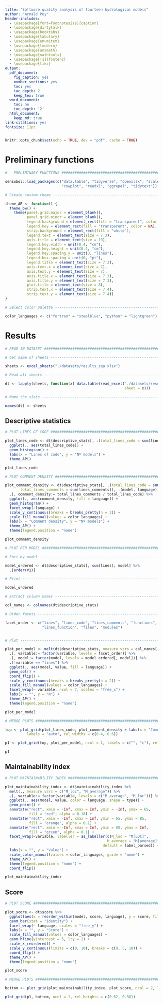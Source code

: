 ```yaml
---
title: "Software quality analysis of fourteen hydrological models"
author: "Arnald Puy"
header-includes:
  - \usepackage[font=footnotesize]{caption}
  - \usepackage{dirtytalk}
  - \usepackage{booktabs}
  - \usepackage{tabulary}
  - \usepackage{enumitem}
  - \usepackage{lmodern}
  - \usepackage{amsmath}
  - \usepackage{mathtools}
  - \usepackage[T1]{fontenc}
  - \usepackage{tikz}
output:
  pdf_document:
    fig_caption: yes
    number_sections: yes
    toc: yes
    toc_depth: 2
    keep_tex: true
  word_document:
    toc: no
    toc_depth: '2'
  html_document:
    keep_md: true
link-citations: yes
fontsize: 11pt
---
```


```r
knitr::opts_chunk$set(echo = TRUE, dev = "pdf", cache = TRUE)
```

\newpage

# Preliminary functions

```r

#   PRELIMINARY FUNCTIONS ######################################################

sensobol::load_packages(c("data.table", "tidyverse", "openxlsx", "scales", 
                          "cowplot", "readxl", "ggrepel", "tidytext"))

# Create custom theme -----------------------------------------------------------

theme_AP <- function() {
  theme_bw() +
    theme(panel.grid.major = element_blank(),
          panel.grid.minor = element_blank(),
          legend.background = element_rect(fill = "transparent", color = NA),
          legend.key = element_rect(fill = "transparent", color = NA), 
          strip.background = element_rect(fill = "white"), 
          legend.text = element_text(size = 7.3), 
          axis.title = element_text(size = 10),
          legend.key.width = unit(0.4, "cm"), 
          legend.key.height = unit(0.4, "cm"), 
          legend.key.spacing.y = unit(0, "lines"),
          legend.box.spacing = unit(0, "pt"),
          legend.title = element_text(size = 7.3), 
          axis.text.x = element_text(size = 7), 
          axis.text.y = element_text(size = 7), 
          axis.title.x = element_text(size = 7.3), 
          axis.title.y = element_text(size = 7.3),
          plot.title = element_text(size = 8),
          strip.text.x = element_text(size = 7.4), 
          strip.text.y = element_text(size = 7.4)) 
}

# Select color palette ----------------------------------------------------------

color_languages <- c("fortran" = "steelblue", "python" = "lightgreen")
```

# Results

```r

# READ IN DATASET #############################################################

# Get name of sheets -----------------------------------------------------------

sheets <- excel_sheets("./datasets/results_sqa.xlsx")

# Read all sheets --------------------------------------------------------------

dt <- lapply(sheets, function(x) data.table(read_excel("./datasets/results_sqa.xlsx", 
                                                       sheet = x)))

# Name the slots ---------------------------------------------------------------

names(dt) <- sheets
```

## Descriptive statistics

```r

# PLOT LINES OF CODE ###########################################################

plot_lines_code <- dt$descriptive_stats[, .(total_lines_code = sum(lines_code)), model] %>%
  ggplot(., aes(total_lines_code)) +
  geom_histogram() +
  labs(x = "Lines of code", y = "Nº models") +
  theme_AP()

plot_lines_code
```

```r

# PLOT COMMENT DENSITY #########################################################

plot_comment_density <- dt$descriptive_stats[, .(total_lines_code = sum(lines_code), 
       total_lines_comments = sum(lines_comments)), .(model, language)] %>%
  .[, comment_density:= total_lines_comments / total_lines_code] %>%
  ggplot(., aes(comment_density, fill = language)) + 
  geom_histogram() +
  facet_wrap(~language) +
  scale_y_continuous(breaks = breaks_pretty(n = 3)) +
  scale_fill_manual(values = color_languages) +
  labs(x = "Comment density", y = "Nº models") +
  theme_AP() + 
  theme(legend.position = "none")

plot_comment_density
```

```r

# PLOT PER MODEL ###############################################################

# Sort by model ----------------------------------------------------------------

model_ordered <- dt$descriptive_stats[, sum(lines), model] %>%
  .[order(V1)] 

# Print ------------------------------------------------------------------------

model_ordered

# Extract column names ---------------------------------------------------------

col_names <- colnames(dt$descriptive_stats)

# Order facets -----------------------------------------------------------------

facet_order <- c("lines", "lines_code", "lines_comments", "functions", 
                 "lines_function", "files", "modules")


# Plot -------------------------------------------------------------------------

plot_per_model <- melt(dt$descriptive_stats, measure.vars = col_names[-c(1, length(col_names))]) %>%
  .[, variable:= factor(variable, levels = facet_order)] %>%
  .[, model:= factor(model, levels = model_ordered[, model])] %>%
  .[!variable == "lines"] %>%
  ggplot(., aes(model, value, fill = language)) +
  geom_col() +
  coord_flip() +
  scale_y_continuous(breaks = breaks_pretty(n = 2)) +
  scale_fill_manual(values = color_languages) +
  facet_wrap(~ variable, ncol = 7, scales = "free_x") +
  labs(x = "", y = "N") +
  theme_AP() +
  theme(legend.position = "none")

plot_per_model
```

```r

# MERGE PLOTS ##################################################################

top <- plot_grid(plot_lines_code, plot_comment_density + labs(x = "Comment density", y  = ""), 
          labels = "auto", rel_widths = c(0.4, 0.6))

p1 <- plot_grid(top, plot_per_model, ncol = 1, labels = c("", "c"), rel_heights = c(0.4, 0.6))

p1
```

## Maintainability index

```r

# PLOT MAINTAINABILITY INDEX ###################################################

plot_maintainability_index <- dt$maintainability_index %>% 
  melt(., measure.vars = c("M_loc", "M_average")) %>%
  .[, variable:= factor(variable, levels = c("M_average", "M_loc"))] %>%
  ggplot(., aes(model, value, color = language, shape = type)) +
  geom_point() +
  annotate("rect", xmin = -Inf, xmax = Inf, ymin = -Inf, ymax = 65,
           fill = "red", alpha = 0.18) +
  annotate("rect", xmin = -Inf, xmax = Inf, ymin = 65, ymax = 85,
           fill = "orange", alpha = 0.1) +
  annotate("rect", xmin = -Inf, xmax = Inf, ymin = 85, ymax = Inf,
           fill = "green", alpha = 0.1) +
  facet_wrap(~variable, labeller = as_labeller(c(M_loc = "M[LOC]", 
                                               M_average = "M[average]"),
                                             default = label_parsed)) +
  labs(x = "", y = "Value") +
  scale_color_manual(values = color_languages, guide = "none") +
  theme_AP() +
  theme(legend.position = "none") +
  coord_flip()

plot_maintainability_index
```

## Score

```r

# PLOT SCORE ###################################################################

plot_score <- dt$score %>%
  ggplot(aes(x = reorder_within(model, score, language), y = score, fill = language)) +
  geom_bar(stat = "identity") +
  facet_wrap(~ language, scales = "free_y") +
  labs(x = "", y = "Score") +
  scale_fill_manual(values = color_languages) +
  geom_hline(yintercept = 5, lty = 2) +
  scale_x_reordered() +   
  scale_y_continuous(limits = c(0, 10), breaks = c(0, 5, 10)) +
  coord_flip() +
  theme_AP() + 
  theme(legend.position = "none")

plot_score
```

```r

# MERGE PLOTS ##################################################################

bottom <- plot_grid(plot_maintainability_index, plot_score, ncol = 2, labels = c("d", "e"))

plot_grid(p1, bottom, ncol = 1, rel_heights = c(0.62, 0.38))
```